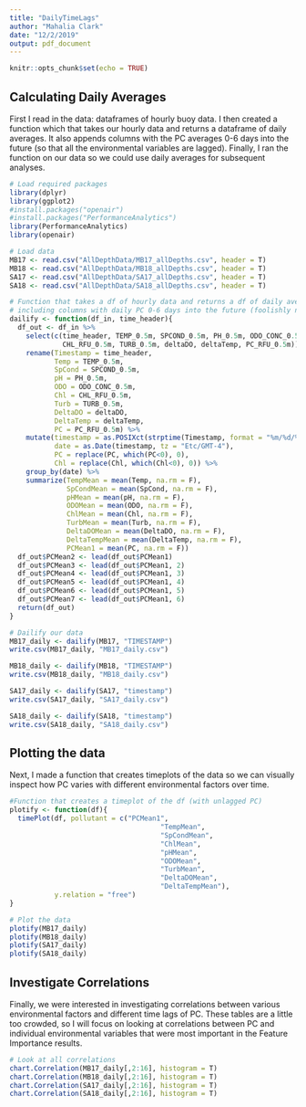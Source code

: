 ```yaml
---
title: "DailyTimeLags"
author: "Mahalia Clark"
date: "12/2/2019"
output: pdf_document
---
```


```r
knitr::opts_chunk$set(echo = TRUE)
```

## Calculating Daily Averages

First I read in the data: dataframes of hourly buoy data. I then created a function which that takes our hourly data and returns a dataframe of daily averages. It also appends columns with the PC averages 0-6 days into the future (so that all the environmental variables are lagged). Finally, I ran the function on our data so we could use daily averages for subsequent analyses.

```r
# Load required packages
library(dplyr)
library(ggplot2)
#install.packages("openair")
#install.packages("PerformanceAnalytics")
library(PerformanceAnalytics)
library(openair)

# Load data
MB17 <- read.csv("AllDepthData/MB17_allDepths.csv", header = T)
MB18 <- read.csv("AllDepthData/MB18_allDepths.csv", header = T)
SA17 <- read.csv("AllDepthData/SA17_allDepths.csv", header = T)
SA18 <- read.csv("AllDepthData/SA18_allDepths.csv", header = T)

# Function that takes a df of hourly data and returns a df of daily averages,
# including columns with daily PC 0-6 days into the future (foolishly named PC1-7).
dailify <- function(df_in, time_header){
  df_out <- df_in %>%
    select(c(time_header, TEMP_0.5m, SPCOND_0.5m, PH_0.5m, ODO_CONC_0.5m, 
             CHL_RFU_0.5m, TURB_0.5m, deltaDO, deltaTemp, PC_RFU_0.5m)) %>%
    rename(Timestamp = time_header,
           Temp = TEMP_0.5m, 
           SpCond = SPCOND_0.5m, 
           pH = PH_0.5m,
           ODO = ODO_CONC_0.5m,
           Chl = CHL_RFU_0.5m,
           Turb = TURB_0.5m,
           DeltaDO = deltaDO,
           DeltaTemp = deltaTemp,
           PC = PC_RFU_0.5m) %>%
    mutate(timestamp = as.POSIXct(strptime(Timestamp, format = "%m/%d/%Y %H:%M", tz = "Etc/GMT-4")),
           date = as.Date(timestamp, tz = "Etc/GMT-4"), 
           PC = replace(PC, which(PC<0), 0), 
           Chl = replace(Chl, which(Chl<0), 0)) %>% 
    group_by(date) %>%
    summarize(TempMean = mean(Temp, na.rm = F), 
              SpCondMean = mean(SpCond, na.rm = F), 
              pHMean = mean(pH, na.rm = F),
              ODOMean = mean(ODO, na.rm = F),
              ChlMean = mean(Chl, na.rm = F), 
              TurbMean = mean(Turb, na.rm = F),
              DeltaDOMean = mean(DeltaDO, na.rm = F), 
              DeltaTempMean = mean(DeltaTemp, na.rm = F), 
              PCMean1 = mean(PC, na.rm = F))
  df_out$PCMean2 <- lead(df_out$PCMean1)
  df_out$PCMean3 <- lead(df_out$PCMean1, 2)
  df_out$PCMean4 <- lead(df_out$PCMean1, 3)
  df_out$PCMean5 <- lead(df_out$PCMean1, 4)
  df_out$PCMean6 <- lead(df_out$PCMean1, 5)
  df_out$PCMean7 <- lead(df_out$PCMean1, 6)
  return(df_out)
}

# Dailify our data
MB17_daily <- dailify(MB17, "TIMESTAMP")
write.csv(MB17_daily, "MB17_daily.csv")

MB18_daily <- dailify(MB18, "TIMESTAMP")
write.csv(MB18_daily, "MB18_daily.csv")

SA17_daily <- dailify(SA17, "timestamp")
write.csv(SA17_daily, "SA17_daily.csv")

SA18_daily <- dailify(SA18, "timestamp")
write.csv(SA18_daily, "SA18_daily.csv")

```

## Plotting the data

Next, I made a function that creates timeplots of the data so we can visually inspect how PC varies with different environmental factors over time.

```r
#Function that creates a timeplot of the df (with unlagged PC)
plotify <- function(df){
  timePlot(df, pollutant = c("PCMean1",
                                     "TempMean", 
                                     "SpCondMean",
                                     "ChlMean",
                                     "pHMean", 
                                     "ODOMean",
                                     "TurbMean",
                                     "DeltaDOMean",
                                     "DeltaTempMean"),
           y.relation = "free")
}

# Plot the data
plotify(MB17_daily)
plotify(MB18_daily)
plotify(SA17_daily)
plotify(SA18_daily)
```

## Investigate Correlations

Finally, we were interested in investigating correlations between various environmental factors and different time lags of PC. These tables are a little too crowded, so I will focus on looking at correlations between PC and individual environmental variables that were most important in the Feature Importance results.

```r
# Look at all correlations
chart.Correlation(MB17_daily[,2:16], histogram = T)
chart.Correlation(MB18_daily[,2:16], histogram = T)
chart.Correlation(SA17_daily[,2:16], histogram = T)
chart.Correlation(SA18_daily[,2:16], histogram = T)
```


